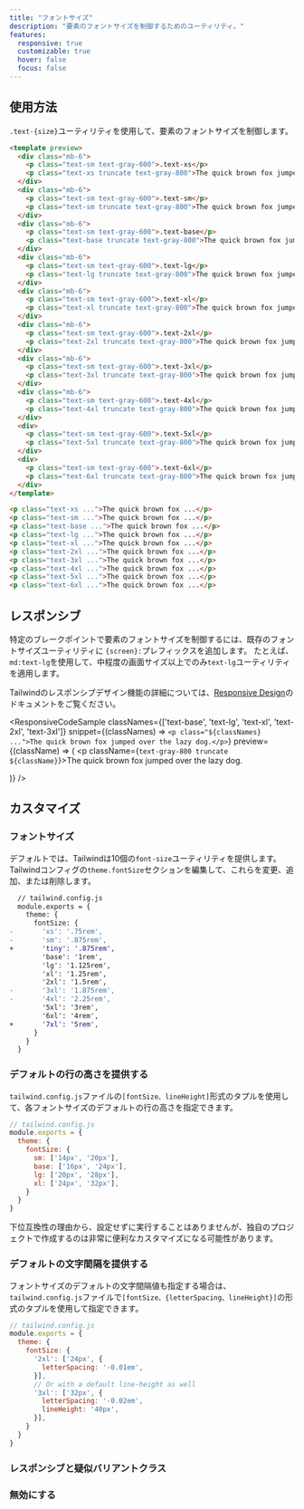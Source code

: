 ```yaml
---
title: "フォントサイズ"
description: "要素のフォントサイズを制御するためのユーティリティ。"
features:
  responsive: true
  customizable: true
  hover: false
  focus: false
---
```




## 使用方法

`.text-{size}`ユーティリティを使用して、要素のフォントサイズを制御します。

```html
<template preview>
  <div class="mb-6">
    <p class="text-sm text-gray-600">.text-xs</p>
    <p class="text-xs truncate text-gray-800">The quick brown fox jumped over the lazy dog.</p>
  </div>
  <div class="mb-6">
    <p class="text-sm text-gray-600">.text-sm</p>
    <p class="text-sm truncate text-gray-800">The quick brown fox jumped over the lazy dog.</p>
  </div>
  <div class="mb-6">
    <p class="text-sm text-gray-600">.text-base</p>
    <p class="text-base truncate text-gray-800">The quick brown fox jumped over the lazy dog.</p>
  </div>
  <div class="mb-6">
    <p class="text-sm text-gray-600">.text-lg</p>
    <p class="text-lg truncate text-gray-800">The quick brown fox jumped over the lazy dog.</p>
  </div>
  <div class="mb-6">
    <p class="text-sm text-gray-600">.text-xl</p>
    <p class="text-xl truncate text-gray-800">The quick brown fox jumped over the lazy dog.</p>
  </div>
  <div class="mb-6">
    <p class="text-sm text-gray-600">.text-2xl</p>
    <p class="text-2xl truncate text-gray-800">The quick brown fox jumped over the lazy dog.</p>
  </div>
  <div class="mb-6">
    <p class="text-sm text-gray-600">.text-3xl</p>
    <p class="text-3xl truncate text-gray-800">The quick brown fox jumped over the lazy dog.</p>
  </div>
  <div class="mb-6">
    <p class="text-sm text-gray-600">.text-4xl</p>
    <p class="text-4xl truncate text-gray-800">The quick brown fox jumped over the lazy dog.</p>
  </div>
  <div>
    <p class="text-sm text-gray-600">.text-5xl</p>
    <p class="text-5xl truncate text-gray-800">The quick brown fox jumped over the lazy dog.</p>
  </div>
  <div>
    <p class="text-sm text-gray-600">.text-6xl</p>
    <p class="text-6xl truncate text-gray-800">The quick brown fox jumped over the lazy dog.</p>
  </div>
</template>

<p class="text-xs ...">The quick brown fox ...</p>
<p class="text-sm ...">The quick brown fox ...</p>
<p class="text-base ...">The quick brown fox ...</p>
<p class="text-lg ...">The quick brown fox ...</p>
<p class="text-xl ...">The quick brown fox ...</p>
<p class="text-2xl ...">The quick brown fox ...</p>
<p class="text-3xl ...">The quick brown fox ...</p>
<p class="text-4xl ...">The quick brown fox ...</p>
<p class="text-5xl ...">The quick brown fox ...</p>
<p class="text-6xl ...">The quick brown fox ...</p>
```

## レスポンシブ

特定のブレークポイントで要素のフォントサイズを制御するには、既存のフォントサイズユーティリティに `{screen}:`プレフィックスを追加します。
たとえば、`md:text-lg`を使用して、中程度の画面サイズ以上でのみ`text-lg`ユーティリティを適用します。

Tailwindのレスポンシブデザイン機能の詳細については、[Responsive Design](/docs/responsive-design)のドキュメントをご覧ください。

<ResponsiveCodeSample
  classNames={['text-base', 'text-lg', 'text-xl', 'text-2xl', 'text-3xl']}
  snippet={(classNames) => `
    <p class="${classNames} ...">The quick brown fox jumped over the lazy dog.</p>
  `}
  preview={(className) => (
    <p className={`text-gray-800 truncate ${className}`}>The quick brown fox jumped over the lazy dog.</p>
  )}
/>

## カスタマイズ

### フォントサイズ

デフォルトでは、Tailwindは10個の`font-size`ユーティリティを提供します。
Tailwindコンフィグの`theme.fontSize`セクションを編集して、これらを変更、追加、または削除します。

```diff
  // tailwind.config.js
  module.exports = {
    theme: {
      fontSize: {
-       'xs': '.75rem',
-       'sm': '.875rem',
+       'tiny': '.875rem',
        'base': '1rem',
        'lg': '1.125rem',
        'xl': '1.25rem',
        '2xl': '1.5rem',
-       '3xl': '1.875rem',
-       '4xl': '2.25rem',
        '5xl': '3rem',
        '6xl': '4rem',
+       '7xl': '5rem',
      }
    }
  }
```

### <Heading badge="v1.3.0+">デフォルトの行の高さを提供する</Heading>

`tailwind.config.js`ファイルの`[fontSize、lineHeight]`形式のタプルを使用して、各フォントサイズのデフォルトの行の高さを指定できます。

```js
// tailwind.config.js
module.exports = {
  theme: {
    fontSize: {
      sm: ['14px', '20px'],
      base: ['16px', '24px'],
      lg: ['20px', '28px'],
      xl: ['24px', '32px'],
    }
  }
}
```

下位互換性の理由から、設定せずに実行することはありませんが、独自のプロジェクトで作成するのは非常に便利なカスタマイズになる可能性があります。

### <Heading badge="v1.7.0+">デフォルトの文字間隔を提供する</Heading>

フォントサイズのデフォルトの文字間隔値も指定する場合は、`tailwind.config.js`ファイルで`[fontSize、{letterSpacing、lineHeight}]`の形式のタプルを使用して指定できます。

```js
// tailwind.config.js
module.exports = {
  theme: {
    fontSize: {
      '2xl': ['24px', {
        letterSpacing: '-0.01em',
      }],
      // Or with a default line-height as well
      '3xl': ['32px', {
        letterSpacing: '-0.02em',
        lineHeight: '40px',
      }],
    }
  }
}
```

### レスポンシブと疑似バリアントクラス

<Variants plugin="fontSize" name="text sizing" />

### 無効にする

<Disabling plugin="fontSize" name="text sizing" />
